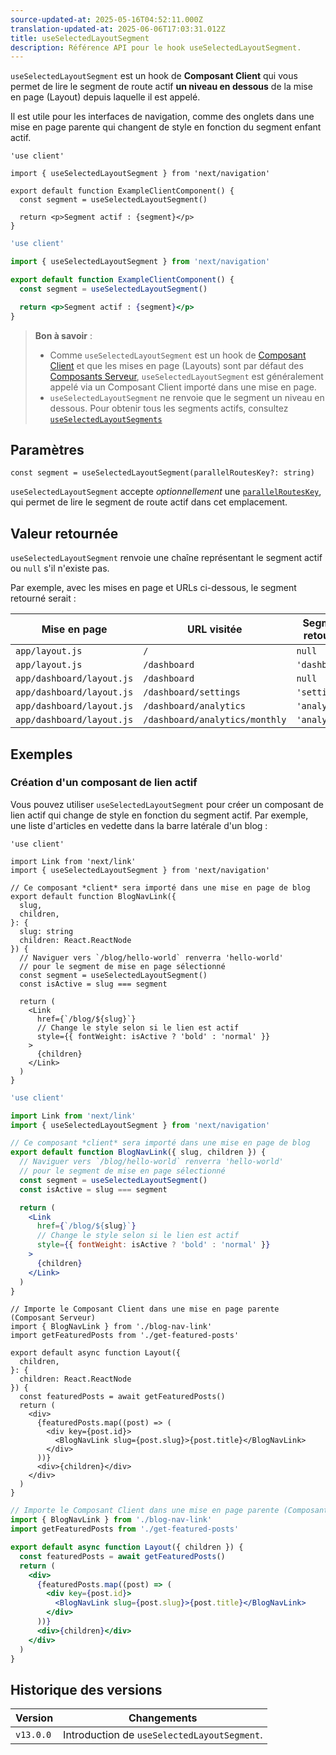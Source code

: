 ```yaml
---
source-updated-at: 2025-05-16T04:52:11.000Z
translation-updated-at: 2025-06-06T17:03:31.012Z
title: useSelectedLayoutSegment
description: Référence API pour le hook useSelectedLayoutSegment.
---
```


`useSelectedLayoutSegment` est un hook de **Composant Client** qui vous permet de lire le segment de route actif **un niveau en dessous** de la mise en page (Layout) depuis laquelle il est appelé.

Il est utile pour les interfaces de navigation, comme des onglets dans une mise en page parente qui changent de style en fonction du segment enfant actif.

```tsx filename="app/example-client-component.tsx" switcher
'use client'

import { useSelectedLayoutSegment } from 'next/navigation'

export default function ExampleClientComponent() {
  const segment = useSelectedLayoutSegment()

  return <p>Segment actif : {segment}</p>
}
```

```jsx filename="app/example-client-component.js" switcher
'use client'

import { useSelectedLayoutSegment } from 'next/navigation'

export default function ExampleClientComponent() {
  const segment = useSelectedLayoutSegment()

  return <p>Segment actif : {segment}</p>
}
```

> **Bon à savoir** :
>
> - Comme `useSelectedLayoutSegment` est un hook de [Composant Client](/docs/app/building-your-application/rendering/client-components) et que les mises en page (Layouts) sont par défaut des [Composants Serveur](/docs/app/building-your-application/rendering/server-components), `useSelectedLayoutSegment` est généralement appelé via un Composant Client importé dans une mise en page.
> - `useSelectedLayoutSegment` ne renvoie que le segment un niveau en dessous. Pour obtenir tous les segments actifs, consultez [`useSelectedLayoutSegments`](/docs/app/api-reference/functions/use-selected-layout-segments)

## Paramètres

```tsx
const segment = useSelectedLayoutSegment(parallelRoutesKey?: string)
```

`useSelectedLayoutSegment` accepte _optionnellement_ une [`parallelRoutesKey`](/docs/app/building-your-application/routing/parallel-routes#useselectedlayoutsegments), qui permet de lire le segment de route actif dans cet emplacement.

## Valeur retournée

`useSelectedLayoutSegment` renvoie une chaîne représentant le segment actif ou `null` s'il n'existe pas.

Par exemple, avec les mises en page et URLs ci-dessous, le segment retourné serait :

| Mise en page               | URL visitée                   | Segment retourné |
| -------------------------- | ----------------------------- | ---------------- |
| `app/layout.js`           | `/`                            | `null`           |
| `app/layout.js`           | `/dashboard`                   | `'dashboard'`    |
| `app/dashboard/layout.js` | `/dashboard`                   | `null`           |
| `app/dashboard/layout.js` | `/dashboard/settings`          | `'settings'`     |
| `app/dashboard/layout.js` | `/dashboard/analytics`         | `'analytics'`    |
| `app/dashboard/layout.js` | `/dashboard/analytics/monthly` | `'analytics'`    |

## Exemples

### Création d'un composant de lien actif

Vous pouvez utiliser `useSelectedLayoutSegment` pour créer un composant de lien actif qui change de style en fonction du segment actif. Par exemple, une liste d'articles en vedette dans la barre latérale d'un blog :

```tsx filename="app/blog/blog-nav-link.tsx" switcher
'use client'

import Link from 'next/link'
import { useSelectedLayoutSegment } from 'next/navigation'

// Ce composant *client* sera importé dans une mise en page de blog
export default function BlogNavLink({
  slug,
  children,
}: {
  slug: string
  children: React.ReactNode
}) {
  // Naviguer vers `/blog/hello-world` renverra 'hello-world'
  // pour le segment de mise en page sélectionné
  const segment = useSelectedLayoutSegment()
  const isActive = slug === segment

  return (
    <Link
      href={`/blog/${slug}`}
      // Change le style selon si le lien est actif
      style={{ fontWeight: isActive ? 'bold' : 'normal' }}
    >
      {children}
    </Link>
  )
}
```

```jsx filename="app/blog/blog-nav-link.js" switcher
'use client'

import Link from 'next/link'
import { useSelectedLayoutSegment } from 'next/navigation'

// Ce composant *client* sera importé dans une mise en page de blog
export default function BlogNavLink({ slug, children }) {
  // Naviguer vers `/blog/hello-world` renverra 'hello-world'
  // pour le segment de mise en page sélectionné
  const segment = useSelectedLayoutSegment()
  const isActive = slug === segment

  return (
    <Link
      href={`/blog/${slug}`}
      // Change le style selon si le lien est actif
      style={{ fontWeight: isActive ? 'bold' : 'normal' }}
    >
      {children}
    </Link>
  )
}
```

```tsx filename="app/blog/layout.tsx" switcher
// Importe le Composant Client dans une mise en page parente (Composant Serveur)
import { BlogNavLink } from './blog-nav-link'
import getFeaturedPosts from './get-featured-posts'

export default async function Layout({
  children,
}: {
  children: React.ReactNode
}) {
  const featuredPosts = await getFeaturedPosts()
  return (
    <div>
      {featuredPosts.map((post) => (
        <div key={post.id}>
          <BlogNavLink slug={post.slug}>{post.title}</BlogNavLink>
        </div>
      ))}
      <div>{children}</div>
    </div>
  )
}
```

```jsx filename="app/blog/layout.js" switcher
// Importe le Composant Client dans une mise en page parente (Composant Serveur)
import { BlogNavLink } from './blog-nav-link'
import getFeaturedPosts from './get-featured-posts'

export default async function Layout({ children }) {
  const featuredPosts = await getFeaturedPosts()
  return (
    <div>
      {featuredPosts.map((post) => (
        <div key={post.id}>
          <BlogNavLink slug={post.slug}>{post.title}</BlogNavLink>
        </div>
      ))}
      <div>{children}</div>
    </div>
  )
}
```

## Historique des versions

| Version   | Changements                                |
| --------- | ----------------------------------------- |
| `v13.0.0` | Introduction de `useSelectedLayoutSegment`. |
